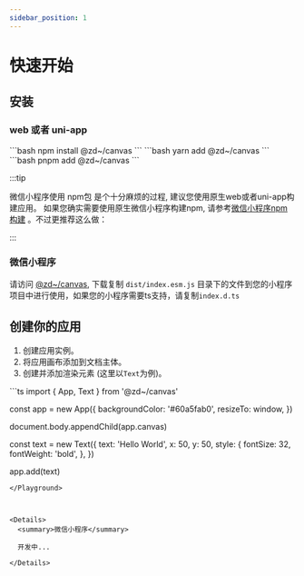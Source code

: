 ```yaml
---
sidebar_position: 1
---
```



# 快速开始

## 安装

### web 或者 uni-app


<Tabs>
  <TabItem value="npm" label="npm" >
```bash
npm install @zd~/canvas
```
  </TabItem>
  <TabItem value="yarn" label="Yarn">
```bash
yarn add @zd~/canvas
```
  </TabItem>
  <TabItem value="pnpm" label="pnpm">
```bash
pnpm add @zd~/canvas
```
  </TabItem>
</Tabs>

:::tip

微信小程序使用 npm包 是个十分麻烦的过程, 建议您使用原生web或者uni-app构建应用。 如果您确实需要使用原生微信小程序构建npm, 请参考[微信小程序npm构建](https://developers.weixin.qq.com/miniprogram/dev/devtools/npm.html) 。不过更推荐这么做：

:::

### 微信小程序

请访问 [@zd~/canvas](https://unpkg.com/browse/@zd~/canvas/), 下载复制 `dist/index.esm.js` 目录下的文件到您的小程序项目中进行使用，如果您的小程序需要ts支持，请复制`index.d.ts`

## 创建你的应用

1. 创建应用实例。
2. 将应用画布添加到文档主体。
3. 创建并添加渲染元素 (这里以`Text`为例)。

<Playground>
```ts
import { App, Text } from '@zd~/canvas'

const app = new App({
  backgroundColor: '#60a5fab0',
  resizeTo: window,
})

document.body.appendChild(app.canvas)

const text = new Text({
  text: 'Hello World',
  x: 50,
  y: 50,
  style: {
    fontSize: 32,
    fontWeight: 'bold',
  },
})

app.add(text)
```
</Playground>



<Details>
  <summary>微信小程序</summary>
  
  开发中...

</Details>

